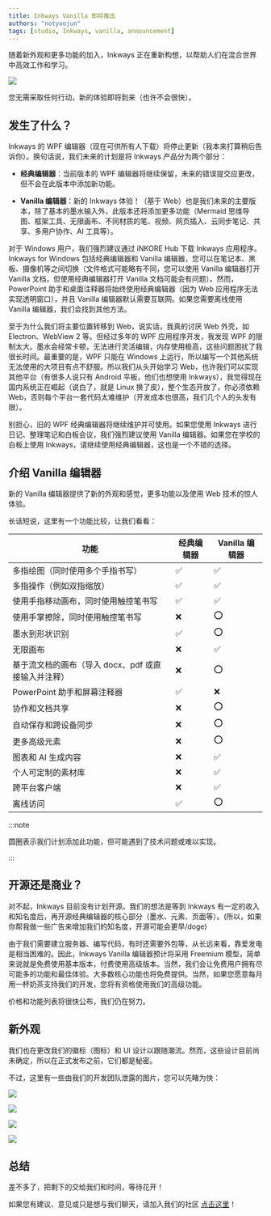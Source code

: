 ---
title: Inkways Vanilla 即将推出
authors: "notyoojun"
tags: [studio, Inkways, vanilla, announcement]
---

随着新外观和更多功能的加入，Inkways 正在重新构想，以帮助人们在混合世界中高效工作和学习。

![](new-editor-coming-soon.jpg)

您无需采取任何行动，新的体验即将到来（也许不会很快）。

## 发生了什么？

Inkways 的 WPF 编辑器（现在可供所有人下载）将停止更新（我本来打算稍后告诉你）。换句话说，我们未来的计划是将 Inkways 产品分为两个部分：

- **经典编辑器**：当前版本的 WPF 编辑器将继续保留，未来的错误提交应更改，但不会在此版本中添加新功能。

- **Vanilla 编辑器**：新的 Inkways 体验！（基于 Web）也是我们未来的主要版本，除了基本的墨水输入外，此版本还将添加更多功能（Mermaid 思维导图、框架工具、无限画布、不同材质的笔、视频、网页插入、云同步笔记、共享、多用户协作、AI 工具等）。

对于 Windows 用户，我们强烈建议通过 iNKORE Hub 下载 Inkways 应用程序。Inkways for Windows 包括经典编辑器和 Vanilla 编辑器，您可以在笔记本、黑板、摄像机等之间切换（文件格式可能略有不同，您可以使用 Vanilla 编辑器打开 Vanilla 文档，但使用经典编辑器打开 Vanilla 文档可能会有问题）。然而，PowerPoint 助手和桌面注释器将始终使用经典编辑器（因为 Web 应用程序无法实现透明窗口），并且 Vanilla 编辑器默认需要互联网。如果您需要离线使用 Vanilla 编辑器，我们会找到其他方法。

至于为什么我们将主要位置转移到 Web，说实话，我真的讨厌 Web 外壳，如 Electron、WebView 2 等。但经过多年的 WPF 应用程序开发，我发现 WPF 的限制太大。墨水会经常卡顿，无法进行灵活编辑，内存使用极高，这些问题困扰了我很长时间。最重要的是，WPF 只能在 Windows 上运行，所以编写一个其他系统无法使用的大项目有点不舒服。所以我们从头开始学习 Web，也许我们可以实现其他平台（有很多人说只有 Android 平板，他们也想使用 Inkways），我觉得现在国内系统正在崛起（说白了，就是 Linux 换了皮），整个生态开放了，你必须依赖 Web，否则每个平台一套代码太难维护（开发成本也很高，我们几个人的头发有限）。

别担心，旧的 WPF 经典编辑器将继续维护并可使用。如果您使用 Inkways 进行日记、整理笔记和白板会议，我们强烈建议使用 Vanilla 编辑器。如果您在学校的白板上使用 Inkways，请继续使用经典编辑器，这也是一个不错的选择。

## 介绍 Vanilla 编辑器

新的 Vanilla 编辑器提供了新的外观和感觉，更多功能以及使用 Web 技术的惊人体验。

长话短说，这里有一个功能比较，让我们看看：

| 功能                                                                           | 经典编辑器	 | Vanilla 编辑器 |
|-----------------------------------------------------------------------------------|-----------------|----------------|
| 多指绘图（同时使用多个手指书写）                  | ✅               | ✅              |
| 多指操作（例如双指缩放）                                 | ✅               | ✅              |
| 使用手指移动画布，同时使用触控笔书写                        | ✅               | ✅              |
| 使用手掌擦除，同时使用触控笔书写                   | ❌               | ⭕              |
| 墨水到形状识别                                                          | ✅               | ⭕              |
| 无限画布                                                                   | ❌               | ✅              |
| 基于流文档的画布（导入 docx、pdf 或直接输入并注释） | ❌               | ⭕              |
| PowerPoint 助手和屏幕注释器                                           | ✅               | ❌              |
| 协作和文档共享	                                                 | ❌               | ⭕              |
| 自动保存和跨设备同步                                                   | ❌               | ⭕              |
| 更多高级元素                                                            | ❌               | ⭕              |
| 图表和 AI 生成内容                                                     | ❌               | ✅              |
| 个人可定制的素材库	                                           | ❌               | ✅              |
| 跨平台客户端                                                             | ❌               | ✅              |
| 离线访问                                                                    | ✅               | ⭕              |

:::note

圆圈表示我们计划添加此功能，但可能遇到了技术问题或难以实现。

:::

## 开源还是商业？

对不起，Inkways 目前没有计划开源。我们的想法是等到 Inkways 有一定的收入和知名度后，再开源经典编辑器的核心部分（墨水、元素、页面等）。(所以，如果你帮我做一些广告来增加我们的知名度，开源可能会更早/doge)

由于我们需要建立服务器、编写代码，有时还需要外包等，从长远来看，靠爱发电是相当困难的。因此，Inkways Vanilla 编辑器预计将采用 Freemium 模型，简单来说就是免费使用基本版本，付费使用高级版本。当然，我们会让免费用户拥有尽可能多的功能和最佳体验。大多数核心功能也将免费提供。当然，如果您愿意每月用一杯奶茶支持我们的开发，您将有资格使用我们的高级功能。

价格和功能列表将很快公布，我们仍在努力。

## 新外观

我们也在更改我们的徽标（图标）和 UI 设计以跟随潮流。然而，这些设计目前尚未确定，所以在正式发布之前，它们都是秘密。

不过，这里有一些由我们的开发团队泄露的图片，您可以先睹为快：

![](Image_1710237462954_fixed-1024x768.jpg)

![](Image_1710237476164_fixed-1024x768.jpg)

![](Image_1710237554486_fixed-1024x768.jpg)

![](IMG_20240304_182810_fixed-1024x576.jpg)

## 总结

差不多了，把剩下的交给我们和时间，等待花开！

如果您有建议、意见或只是想与我们聊天，请加入我们的社区 [点击这里](https://inkore.net/about#social)！